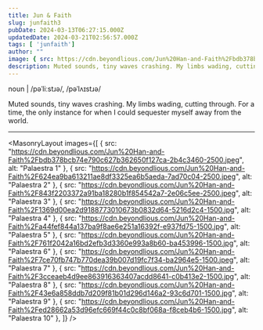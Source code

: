 ---
title: Jun & Faith
slug: junfaith3
pubDate: 2024-03-13T06:27:15.000Z
updatedDate: 2024-03-21T02:56:57.000Z
tags: [ 'junfaith']
author: ""
image: { src: https://cdn.beyondlious.com/Jun%20Han-and-Faith%2Fbdb378bcb74e790c627b362650f127ca-2b4c3460-2500.jpeg, alt: Palaestra 1, positionx: 50%, positiony: 40% }
description: Muted sounds, tiny waves crashing. My limbs wading, cutting through. For a time, the only instance for when I could sequester myself away from the world.
---

noun | /pəˈliːstɹə/, /pəˈlʌɪstɹə/

Muted sounds, tiny waves crashing. My limbs wading, cutting through. For a time, the only instance for when I could sequester myself away from the world.

---

<MasonryLayout images={[
    { src: "https://cdn.beyondlious.com/Jun%20Han-and-Faith%2Fbdb378bcb74e790c627b362650f127ca-2b4c3460-2500.jpeg", alt: "Palaestra 1" },
    { src: "https://cdn.beyondlious.com/Jun%20Han-and-Faith%2F624ea9ba613211ae8df3325ea6b5aeda-7ad70c04-2500.jpeg", alt: "Palaestra 2" },
    { src: "https://cdn.beyondlious.com/Jun%20Han-and-Faith%2F843f2203372a91ba18280b1f854542a7-2e06c5ee-2500.jpeg", alt: "Palaestra 3" },
    { src: "https://cdn.beyondlious.com/Jun%20Han-and-Faith%2F1369d00ea2d9188773010673b0832d64-5216d2c4-1500.jpg", alt: "Palaestra 4" },
    { src: "https://cdn.beyondlious.com/Jun%20Han-and-Faith%2Fa44fef844a137ba9f8ae6e251a16392f-e937fd75-1500.jpg", alt: "Palaestra 5" },
    { src: "https://cdn.beyondlious.com/Jun%20Han-and-Faith%2F761f2042a16bd2efb3d3360e993a8b60-ba453996-1500.jpg", alt: "Palaestra 6" },
    { src: "https://cdn.beyondlious.com/Jun%20Han-and-Faith%2F7ce70fb747b770dea39b007d19fc7f34-ba2964e5-1500.jpeg", alt: "Palaestra 7" },
    { src: "https://cdn.beyondlious.com/Jun%20Han-and-Faith%2F3cceaeb4d9ee863916363407acdd8641-c0b413e2-1500.jpg", alt: "Palaestra 8" },
    { src: "https://cdn.beyondlious.com/Jun%20Han-and-Faith%2F43e6a858ddb7d209f81b01d296d146a2-93c6d701-1500.jpg", alt: "Palaestra 9" },
    { src: "https://cdn.beyondlious.com/Jun%20Han-and-Faith%2Fed28662a53d96efc669f44c0c8bf068a-f8ceb4b6-1500.jpg", alt: "Palaestra 10" },
]} />